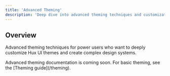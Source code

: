 ```yaml
---
title: 'Advanced Theming'
description: 'Deep dive into advanced theming techniques and customization'
---
```


## Overview

Advanced theming techniques for power users who want to deeply customize Hux UI themes and create complex design systems.

<Note>
  Advanced theming documentation is coming soon. For basic theming, see the [Theming guide](/theming).
</Note>
